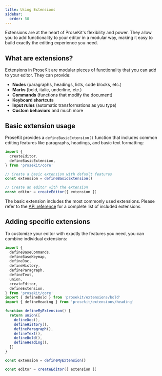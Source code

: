 ```yaml
---
title: Using Extensions
sidebar:
  order: 50
---
```



Extensions are at the heart of ProseKit's flexibility and power. They allow you to add functionality to your editor in a modular way, making it easy to build exactly the editing experience you need.

## What are extensions?

Extensions in ProseKit are modular pieces of functionality that you can add to your editor. They can provide:

- **Nodes** (paragraphs, headings, lists, code blocks, etc.)
- **Marks** (bold, italic, underline, etc.)
- **Commands** (functions that modify the document)
- **Keyboard shortcuts**
- **Input rules** (automatic transformations as you type)
- **Custom behaviors** and much more

## Basic extension usage

ProseKit provides a `defineBasicExtension()` function that includes common editing features like paragraphs, headings, and basic text formatting:

```ts
import {
  createEditor,
  defineBasicExtension,
} from 'prosekit/core'

// Create a basic extension with default features
const extension = defineBasicExtension()

// Create an editor with the extension
const editor = createEditor({ extension })
```

The basic extension includes the most commonly used extensions. Please refer to the [API reference](/references/basic/#define-basic-extension) for a complete list of included extensions.

## Adding specific extensions

To customize your editor with exactly the features you need, you can combine individual extensions:

```ts
import {
  defineBaseCommands,
  defineBaseKeymap,
  defineDoc,
  defineHistory,
  defineParagraph,
  defineText,
  union,
  createEditor,
  defineExtension,
} from 'prosekit/core'
import { defineBold } from 'prosekit/extensions/bold'
import { defineHeading } from 'prosekit/extensions/heading'

function defineMyExtension() {
  return union([
    defineDoc(),
    defineHistory(),
    defineParagraph(),
    defineText(),
    defineBold(),
    defineHeading(),
  ])
}

const extension = defineMyExtension()

const editor = createEditor({ extension })
```
